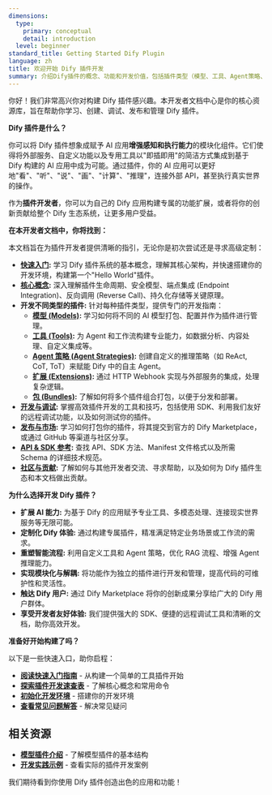 ```yaml
---
dimensions:
  type:
    primary: conceptual
    detail: introduction
  level: beginner
standard_title: Getting Started Dify Plugin
language: zh
title: 欢迎开始 Dify 插件开发
summary: 介绍Dify插件的概念、功能和开发价值，包括插件类型（模型、工具、Agent策略、扩展、包）的简要说明，以及开发者文档的内容概览。
---
```


你好！我们非常高兴你对构建 Dify 插件感兴趣。本开发者文档中心是你的核心资源库，旨在帮助你学习、创建、调试、发布和管理 Dify 插件。


**Dify 插件是什么？**

你可以将 Dify 插件想象成赋予 AI 应用**增强感知和执行能力**的模块化组件。它们使得将外部服务、自定义功能以及专用工具以"即插即用"的简洁方式集成到基于 Dify 构建的 AI 应用中成为可能。通过插件，你的 AI 应用可以更好地"看"、"听"、"说"、"画"、"计算"、"推理"，连接外部 API，甚至执行真实世界的操作。

作为**插件开发者**，你可以为自己的 Dify 应用构建专属的功能扩展，或者将你的创新贡献给整个 Dify 生态系统，让更多用户受益。

**在本开发者文档中，你将找到：**

本文档旨在为插件开发者提供清晰的指引，无论你是初次尝试还是寻求高级定制：

- **[快速入门](/plugin_dev_zh/0111-getting-started-dify-plugin.zh):** 学习 Dify 插件系统的基本概念，理解其核心架构，并快速搭建你的开发环境，构建第一个"Hello World"插件。
- **[核心概念](/plugin_dev_zh/0131-cheatsheet.zh):** 深入理解插件生命周期、安全模型、端点集成 (Endpoint Integration)、反向调用 (Reverse Call)、持久化存储等关键原理。
- **开发不同类型的插件:** 针对每种插件类型，提供专门的开发指南：
    - **[模型 (Models)](/plugin_dev_zh/0211-getting-started-new-model.zh):** 学习如何将不同的 AI 模型打包、配置并作为插件进行管理。
    - **[工具 (Tools)](/plugin_dev_zh/0211-getting-started-dify-tool.zh):** 为 Agent 和工作流构建专业能力，如数据分析、内容处理、自定义集成等。
    - **[Agent 策略 (Agent Strategies)](/plugin_dev_zh/9433-agent-strategy-plugin.zh):** 创建自定义的推理策略（如 ReAct, CoT, ToT）来赋能 Dify 中的自主 Agent。
    - **[扩展 (Extensions)](/plugin_dev_zh/9231-extension-plugin.zh):** 通过 HTTP Webhook 实现与外部服务的集成，处理复杂逻辑。
    - **[包 (Bundles)](/plugin_dev_zh/9241-bundle.zh):** 了解如何将多个插件组合打包，以便于分发和部署。
- **[开发与调试](/plugin_dev_zh/0411-remote-debug-a-plugin.zh):** 掌握高效插件开发的工具和技巧，包括使用 SDK、利用我们友好的远程调试功能，以及如何测试你的插件。
- **[发布与市场](/plugin_dev_zh/0321-release-overview.zh):** 学习如何打包你的插件，将其提交到官方的 Dify Marketplace，或通过 GitHub 等渠道与社区分享。
- **[API & SDK 参考](/plugin_dev_zh/0411-general-specifications.zh):** 查找 API、SDK 方法、Manifest 文件格式以及所需 Schema 的详细技术规范。
- **[社区与贡献](/plugin_dev_zh/0312-contributor-covenant-code-of-conduct.zh):** 了解如何与其他开发者交流、寻求帮助，以及如何为 Dify 插件生态和本文档做出贡献。

**为什么选择开发 Dify 插件？**

- **扩展 AI 能力:** 为基于 Dify 的应用赋予专业工具、多模态处理、连接现实世界服务等无限可能。
- **定制化 Dify 体验:** 通过构建专属插件，精准满足特定业务场景或工作流的需求。
- **重塑智能流程:** 利用自定义工具和 Agent 策略，优化 RAG 流程、增强 Agent 推理能力。
- **实现模块化与解耦:** 将功能作为独立的插件进行开发和管理，提高代码的可维护性和灵活性。
- **触达 Dify 用户:** 通过 Dify Marketplace 将你的创新成果分享给广大的 Dify 用户群体。
- **享受开发者友好体验:** 我们提供强大的 SDK、便捷的远程调试工具和清晰的文档，助你高效开发。

**准备好开始构建了吗？**

以下是一些快速入口，助你启程：

- **[阅读快速入门指南](/plugin_dev_zh/0211-getting-started-dify-tool.zh)** - 从构建一个简单的工具插件开始
- **[探索插件开发速查表](/plugin_dev_zh/0131-cheatsheet.zh)** - 了解核心概念和常用命令
- **[初始化开发环境](/plugin_dev_zh/0221-initialize-development-tools.zh)** - 搭建你的开发环境
- **[查看常见问题解答](/plugin_dev_zh/0331-faq.zh)** - 解决常见疑问

## 相关资源

- **[模型插件介绍](/plugin_dev_zh/0131-model-plugin-introduction.zh)** - 了解模型插件的基本结构
- **[开发实践示例](/plugin_dev_zh/0432-develop-a-slack-bot-plugin.zh)** - 查看实际的插件开发案例

我们期待看到你使用 Dify 插件创造出色的应用和功能！